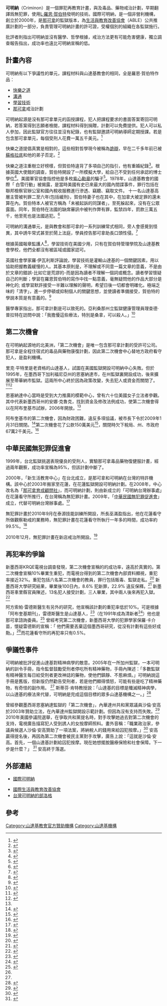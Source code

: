 '''可明納'''（Criminon）是一個罪犯再教育計畫，與及毒品、藥物戒治計劃，早期翻譯爲無犯罪，使用[[L·羅恩·賀伯特|L·羅恩·賀伯特]]發明的技術。國際可明納，是一個非營利機構，創立於2000年，是[[那可拿|那可拿]]的監獄版本，為[[生活與教育改善協會|生活與教育改善協會]]（ABLE）公共推廣計劃的一部分，負責管理可明納計畫的許可證，受權個別的組織在各監獄施行。

批評者則指出可明納並沒有醫學、哲學根據，戒治方法更有可能危害健康，獨立調查報告指出，成功率也遠比可明納宣稱的低。

== 計畫內容 ==
可明納有以下爭議性的單元，課程材料與山達基教會的相同，全是羅恩·賀伯特作品：
*[[快樂之道|快樂之道]]
*[[訓練例程_(山達基)|溝通]]
*[[學習技術|學習技術]]
*[[那可拿|那可拿]]戒治計劃

可明納起源是沒有那可拿單元的函授課程，犯人把課程要求的書面答案寄回可明納，若答案得到志願者檢閱，課程材料得到捐贈，計劃可以免費提供。犯人可以私人參加，因此監獄官方往往並沒有紀錄，也有監獄邀請可明納導師定期授課。若是包含那可拿單元，每個受刑人花費一萬五千美元。<ref name="Vogel-Scientology">{{cite news|last=Vogel|first=Ed|title=Scientology rehab: Guinn's office not interested|work=Las Vegas Review-Journal|date=February 15, 2003}}</ref>

快樂之道提倡真實是相對的，這些相對哲學現今被稱為[[詭辯|詭辯]]，早在二千多年前已被[[蘇格拉底|蘇格拉底]]和他的弟子否定。<ref>{{Cite book
| publisher = Barnes & Noble Publishing
| isbn = 9781566192712
| last = Sahakian
| first = William S.
| coauthors = Mabel Lewis Sahakian
| title = Ideas of the great philosophers
| pages = p.28
| date = 1993
| url = http://books.google.com/books?id=Vi7cQMw8SwYC&pg=PA28&dq=Protagoras+Plato+%22what+is+true+for+you%22&hl=en&ei=dbhMTOT5K5KosQOTptVW&sa=X&oi=book_result&ct=result&resnum=3&ved=0CDAQ6AEwAg#v=onepage&q&f=false
| quote = What is true for you is true for you.
| access-date = 2010-12-19
| archive-date = 2014-10-01
| archive-url = https://web.archive.org/web/20141001005550/http://books.google.com/books?id=Vi7cQMw8SwYC&pg=PA28&dq=Protagoras+Plato+%22what+is+true+for+you%22&hl=en&ei=dbhMTOT5K5KosQOTptVW&sa=X&oi=book_result&ct=result&resnum=3&ved=0CDAQ6AEwAg#v=onepage&q&f=false
| dead-url = no
}}</ref>  

快樂之道注重樹立好榜樣，但賀伯特違背了多項自己的指引，他有重婚紀錄<ref name=family>{{cite news |
url=http://www.webcitation.org/5tnfke67t |
title=Scientology Founder's Family Life Far From What He Preached （山達基創立者的家庭生活遠不如他的傳道） |
work=San Francisco Chronicle |
author=Don Lattin |
date=2001-02-12 |
accessdate=2010-10-30 |
archive-date=2016-01-01 |
archive-url=https://web.archive.org/web/20160101213605/http://www.webcitation.org/5tnfke67t |
dead-url=no }}</ref>。根據英國大使館的調查，賀伯特開設了一所模擬大學，給自己不受到任何承認的博士學位<ref>{{Cite news
| last = Kennedy
| first = Dominic
| title = Secret mission to expose L. Ron Hubbard as a fake
| title_zh = 秘密任務揭露羅恩賀伯特是假的
| work = The Times (UK)
| accessdate = 2010-07-07
| date = 2009-08-06
| url = http://www.timesonline.co.uk/tol/news/uk/article6740831.ece
| archive-date = 2010-06-06
| archive-url = https://web.archive.org/web/20100606033652/http://www.timesonline.co.uk/tol/news/uk/article6740831.ece
| dead-url = no
}}</ref>。美國軍官協會指控他是多枚[[紫心勳章|紫心勳章]]的騙子<ref>{{Cite news
| last = Scott
| first = Latayne C.
| title = Decorated in shame
| title_zh = 授勳恥辱
| work = Millarity Officers Association of America
| page = p.71
| accessdate = 2010-07-07
| date = 2010-02-01
| url = http://www.qg.com/smartools/ebook/hosted.rails?issue=fa09cdce83864563bcaae8f7b860ef12ce46f4c498ce40a8b2cbe8f7b860ef12
| archive-date = 2010-07-25
| archive-url = https://web.archive.org/web/20100725070449/http://www.qg.com/smartools/ebook/hosted.rails?issue=fa09cdce83864563bcaae8f7b860ef12ce46f4c498ce40a8b2cbe8f7b860ef12
| dead-url = no
}}</ref>。1978年，山達基教會的國際「 白雪行動」被揭露，是當時美國有史已來最大的國內間諜事件，罪行包括在聯邦檢察官辦公室和國內稅收服務進行滲透、竊聽、竊取文件。 十一名山達基高層主管被判罪二至六年(包括緩刑)，賀伯特妻子也在其中，在加拿大被定罪的還未算在內。賀伯特本人被官方稱為「未被起訴的同謀者」，至死躲起來，沒有在公眾露面。同年，賀伯特在法國的缺席審訊中被判作弊有罪，監禁四年，罰款三萬五千，他至死也是法國逃犯。<ref>{{cite web | first = Lucy | last = Morgan | title = Abroad: Critics public and private keep pressure on Scientology | url = http://www.sptimes.com/News/32999/Worldandnation/Abroad__Critics_publi.html | work =  | publisher = [[St._Petersburg_Times|St. Petersburg Times]] | date = 1999-03-29 | accessdate = 2007-11-04 | archive-date = 2012-05-30 | archive-url = https://archive.is/20120530/http://www.sptimes.com/News/32999/Worldandnation/Abroad__Critics_publi.html | dead-url = no }}</ref>

可明納的溝通單元，是與教會和那可拿的一系列訓練常式相同，旁人會感覺到怪異，其中誘牛常式甚至於鬧上法庭，學員控告那可拿助長口頭性侵。<ref>{{cite news| url=http://www.courthousenews.com/2009/03/09/Florida_Man_Demands_$29K_Narconon_Refund.htm| title=Florida Man Demands $29K Narconon Refund （佛羅里達州男子要求那可拿退款2萬9千）| work=Court House News| date=2009-03-09| accessdate=2010-10-29| archive-date=2011-07-09| archive-url=https://web.archive.org/web/20110709155219/http://www.courthousenews.com/2009/03/09/Florida_Man_Demands_$29K_Narconon_Refund.htm| dead-url=no}}</ref>

根據英國報章監護人<ref>{{Cite news
| last = Dawar
| first = Anil
| title = Will Smith funds school teaching Scientology creator's study method
| work = Guardian
| date = 2008-05-19
| url = http://www.guardian.co.uk/world/2008/may/19/usa.filmnews
| accessdate = 2010-12-19
| archive-date = 2012-03-12
| archive-url = https://web.archive.org/web/20120312223749/http://www.guardian.co.uk/world/2008/may/19/usa.filmnews
| dead-url = no
}}</ref>，學習技術在美國少用，只有在賀伯特管理學院及山達基教會學校，他們全都沒有被區域或國家認可。

英國社會學家羅·伊瓦利斯評論說，學習技術是灌輸山達基的一個關鍵因素，用以協助把握教義緩慢的人。其基本原則是，不理解或不同意一篇文章的意義，不是由於文章的錯誤-比如它是荒謬的-而是因為讀者不理解一個詞或概念。讀者學習懷疑自己的判斷；學習在羅恩賀伯特的寫作中找一點意義，毫無疑問他的作品大部分是神化的; 或學習默許接受一半難以理解的聲明，希望日後一切都會明確化。極端乏味的「清字」，進一步停頓或抑制個人的關鍵思想，並使讀者準備接受，賀伯特的學說本質是有意義的。<ref>{{cite book|last=Wallis|first=Roy |title=The Road to Total Freedom: A Sociological Analysis of Scientology|pages=231–232|publisher=Heinemann|location=London|isbn=0435829165}}</ref>

醫學專家指出，那可拿計劃是可以致死的。亞利桑那州立監獄健康管理員理查德·普拉特在訪問中說：「我擔懮這些療法，特別是桑拿，可以殺人。」<ref>{{Cite book
 |publisher  = UNIVERSITY OF SOUTHERN CALIFORNIA
 |last       = Tewksbury
 |first      = Drew
 |title      = SCIENTOLOGY AND THE STATE: NARCONON’S INFLUENCE IN THE PRISON SYSTEM
 |pages      = p.4
 |date       = 2008
 |url        = http://digitallibrary.usc.edu/assetserver/controller/item/usctheses-m1228/etd-Tewksbury-20080505.pdf
 |accessdate = 2010-12-19
}}{{Dead link|date=2018年9月 |bot=InternetArchiveBot |fix-attempted=yes }}</ref>

==第二次機會==
在可明納起源地的北美洲，「第二次機會」是唯一包含那可拿計劃的受許可公司。那可拿是全程住宿式的毒品與藥物康復計劃，因此第二次機會中心替地方政府看守犯人，是盈利機構。

里克·平特里是老資格的山達基人，試圖在美國監獄開設可明納中心失敗。但於1995年，在墨西哥下加利福尼亞州的恩塞納達市，在州監獄裏開設成功，後來擴展至蒂華納市監獄。這兩所中心終於因為政策改變，失去犯人或資金而關閉了。<ref name="Etter-Program">{{cite news|last=Etter|first=Lauren|title=Program for prisoners draws fire over Scientology|date=January 19, 2007|work=The Wall Street Journal}}</ref><ref name="Garcia-US">{{cite news|title=U.S. officials to visit Mexico prison to get look at drug program|url=http://legacy.signonsandiego.com/news/metro/20021121-9999_1m21prisons.html|last=Sánchez|first=Enrique García|date=November 21, 2002|work=San Diego Union-Tribune|access-date=2010-12-19|archive-url=https://web.archive.org/web/20120328170016/http://legacy.signonsandiego.com/news/metro/20021121-9999_1m21prisons.html|archive-date=2012-03-28|dead-url=yes}}</ref>

恩塞納達中心當時是受到大力推廣的模範中心，曾有六十位美國女子立法者參觀。其中代表新墨西哥州的安娜·克魯克，找到資金及修改法例成功，使第二次機會得以在阿布奎基市試辦，2006年開放。<ref name="Etter-Program"/>

阿布奎基市的第二次機會，因為財政困難，違反多項協議，被市長下令於2009年1月31日關閉。<ref>{{cite news|last=Bohman|first=Dave|title=City pulls plug on Second Chance|url=http://www.krqe.com/dpp/news/politics/politics_krqe_albuquerque_city_pulls_plug_on_second_chance_200812262319|publisher=KRQE News|date=December 28, 2008|accessdate=June 26, 2010|archive-url=https://web.archive.org/web/20110611183505/http://www.krqe.com/dpp/news/politics/politics_krqe_albuquerque_city_pulls_plug_on_second_chance_200812262319|archive-date=2011-06-11|dead-url=yes}}</ref>第二次機會花了公款150萬美元<ref name="Herzenberg-Study">{{cite news|last=Herzenberg|first=Michael|title=Study questions drug-treatment results|url=http://www.krqe.com/dpp/news/politics/politics_krqe_santa_fe_study_questions_drug_treatment_results_200811180035_rev1|publisher=KRQE News|date=November 18, 2008|accessdate=June 27, 2010|archive-url=https://web.archive.org/web/20100501135724/http://www.krqe.com/dpp/news/politics/politics_krqe_santa_fe_study_questions_drug_treatment_results_200811180035_rev1|archive-date=2010-05-01|dead-url=yes}}</ref>，關閉時欠下稅局、州、市政府67萬2千美元。<ref name="Owes">{{cite news|title=Records: Second Chance Owes $672K: City, State, IRS Among Unpaid|url=http://www.tradingmarkets.com/.site/news/Stock%20News/2232972/|work=Albuquerque Journal|date=March 20, 2009|accessdate=June 26, 2010|archive-date=2009-04-08|archive-url=https://web.archive.org/web/20090408091416/http://www.tradingmarkets.com/.site/news/Stock%20News/2232972|dead-url=yes}}</ref>

==中華民國無犯罪促進會==
1999年，台北監獄挑選表現優良的受刑人，實驗那可拿毒品藥物復健服計畫，經過兩年觀察，成功率宣稱為95%，但該計劃中斷了。

2000年，「新生活教育中心」在台北成立，是那可拿和可明納在台灣的特許機構。該中心於2003年搬家至花蓮，在花蓮監獄開設可明納計劃。在2008年，中心改名為「[[那可拿育成顧問社|那可拿育成顧問社]]」，而可明納計劃，則由新成立的「可明納台灣辦事處」在花蓮看守所推行，在台灣稱為無犯罪計畫。2009年，「[[中華民國無犯罪促進會|中華民國無犯罪促進會]]」成立，代替可明納台灣辦事處。<ref>{{cite news|author=田德財|title=推反毒　全國無犯罪促進會成立|url=http://www.webcitation.org/5v6VrbKE4|date=2009-03-23|work=更生日報 |accessdate=2010-02-09}}</ref>

無犯罪計畫於2010年9月在泰源技能訓練所開設，所長巫滿盈指出，他在花蓮看守所做觀察勒戒的業務時，無犯罪計畫在花蓮看守所執行一年多的時間，成功率約99.5%。<ref>{{cite news|title=無犯罪促進會在泰源開訓|url=http://www.webcitation.org/5v6XDTQvM|date=2010-09-03|work=東方報 |accessdate=2010-12-19}}</ref>

2010年12月，無犯罪計畫在新店戒治所開設。<ref>{{cite news|title=中華民國無犯罪促進會第二期電子報|url=http://enews.url.com.tw/nocrime/60946|date=2010-12-13|accessdate=2010-12-19|archive-date=2014-10-06|archive-url=https://web.archive.org/web/20141006143127/http://enews.url.com.tw/nocrime/60946|dead-url=no}}</ref>

==再犯率的爭論==
新墨西哥KRQE電視台調查發現，第二次機會宣稱的的成功率，遠高於真實的。第二次機會宣稱10%畢業生重犯，而電視台得到的第二次機會內部資料顯視，重犯率接近32%。重犯包括六名第二次機會的教員，罪行包括販毒、監獄走私。<ref name="Herzenberg-Rehab">{{cite news|last=Herzenberg|first=Michael|title=Rehab center carries low success rate|url=http://www.krqe.com/dpp/search/Rehab_center_carries_low_success_rate_386160|date=July 21, 2008|publisher=KRQE News|access-date=2010-12-19|archive-url=https://web.archive.org/web/20110611183004/http://www.krqe.com/dpp/search/Rehab_center_carries_low_success_rate_386160|archive-date=2011-06-11|dead-url=yes}}</ref> 新墨西哥大學研究結果，畢業後100日內，8.6% 犯新罪，22.9% 違反保釋。<ref name="Herzenberg-Study">{{cite news|last=Herzenberg|first=Michael|title=Study questions drug-treatment results|url=http://www.krqe.com/dpp/news/politics/politics_krqe_santa_fe_study_questions_drug_treatment_results_200811180035_rev1|publisher=KRQE News|date=November 18, 2008|accessdate=June 27, 2010|archive-url=https://web.archive.org/web/20100501135724/http://www.krqe.com/dpp/news/politics/politics_krqe_santa_fe_study_questions_drug_treatment_results_200811180035_rev1|archive-date=2010-05-01|dead-url=yes}}</ref> 新墨西哥車里縣官員陳述，13名犯人接受計劃，三人畢業，其中兩人後來再犯入獄。<ref name="Johnson-Commissioners">{{cite news|last=Johnson|first=Sharna|title=Commissioners decline to pursue rehabilitation program|url=http://www.cnjonline.com/news/commissioners-30446-county-rehabilitation.html|work=Clovis News Journal|date=October 7, 2008|accessdate=2010-12-19|archive-date=2012-07-17|archive-url=https://web.archive.org/web/20120717004341/http://www.cnjonline.com/news/commissioners-30446-county-rehabilitation.html|dead-url=no}}</ref>

阿方索帕·雷德斯醫生有另外的研究，他宣稱該計劃的重犯率低於10%。可是根據「阿布奎基期刊」，雷德斯醫生是山達基人，<ref name="Proctor-Base">{{cite news|last=Proctor|first=Jeff|title=Scientology Base Denied By Officials|url=http://www.tradingmarkets.com/.site/news/Stock%20News/2141873/?lid=right-news-5|work=Albuquerque Journal|accessdate=June 27, 2010|archive-date=2009-01-29|archive-url=https://web.archive.org/web/20090129220619/http://tradingmarkets.com/.site/news/Stock%20News/2141873/?lid=right-news-5|dead-url=yes}}</ref>（在1991年成為清新者<ref>{{cite journal|title=Scientology Service Completions|work=Source|publisher=Church of Scientology Flag Service Organization|issue=74|date=February 1991}}</ref>）他也是那可拿諮詢委員。<ref name=Garcia-Taking>{{cite news|last=Garcia|first=David Alire|title=Taking Chances|url=http://www.sfreporter.com/santafe/article-1508-taking-chances.html|date=March 28, 2007|accessdate=July 3, 2010|work=Santa Fe Reporter|archive-date=2017-09-24|archive-url=https://web.archive.org/web/20170924215410/http://www.sfreporter.com/santafe/article-1508-taking-chances.html|dead-url=no}}</ref> 曾經考究第二次機會，新墨西哥大學的犯罪學家保羅·卡介苗，懷疑雷德斯的宣稱：「 他們需要丟棄這個墨西哥研究，從沒有計劃有這些好成勣。」<ref name=Garcia-Taking />而花蓮看守所的再犯率只有0.5%。

==爭議性事件==
可明納被批評促進山達基對精神病學的敵意。2005年在一所加州監獄，一本可明納的訓令手冊，指令監督鼓勵受刑者停吃所有精神藥物，手冊內陳述：「多數監獄有精神醫生每日給受刑者更改神誌的藥物，使他們鎮靜、不惹麻煩。」可明納說這手冊是舊版，但新版仍然勸告受刑者，若是他們顯得憤怒，可能有些是吃了精神藥物，有奇怪的副作用。
<ref name="LA Times"/> 斯蒂芬·肯特教授說：「山達基的目標是殲滅精神病學，以山達基的療法來代替，可明納是完成這個目標的眾多山達基機構之一。」<ref name="LA Times">{{cite news|title=Scientologists Reach Behind Bars | date= 2005-05-29 | work=Los Angeles Times }}</ref>

曾經參觀墨西哥恩塞納達監獄的「第二次機會」，內華達州共和黨眾議員沙倫·安高於2003年贊助立法，在內華達州監獄開設示範計劃。但因為沒有支持而失敗。<ref name="Vogel-Quest">{{cite news|last=Vogel|first=Ed|title=Quest for anti-drug program dies|work=Las Vegas Review-Journal|date=February 18, 2003}}</ref> 2010年美國參議院選舉，在爭取共和黨提名時，對手攻擊她過去對第二次機會的支持，電視廣告描寫犯人受到誘人的女按摩師照料。畫外音稱：「職業政治家，參議員候選人沙倫·安高贊助了一項法案，將納稅人的錢用來給囚犯按摩。」<ref>{{cite news|last=Pearce|first=Ed|title=Adwatch: Spas, Massages and Politics|url=http://www.kolotv.com/news/headlines/95468544.html?ref=544|date=June 2, 2010|publisher=KOLO TV|access-date=2010-12-20|archive-url=https://web.archive.org/web/20110717181950/http://www.kolotv.com/news/headlines/95468544.html?ref=544|archive-date=2011-07-17|dead-url=yes}}</ref> 安高贏得提名後，再因為第二次機會被民主黨對手攻擊，廣告上說：「這就是沙倫·安高。首先，一個山達基計劃給囚犯按摩。現在她想擺脫醫療保險和社會保障。下一步是什麼？」 <ref>{{cite news|last=Robison|first=Mark|title=Fact checker: To prove ads wrong, Angle must offer a plan|url=http://www.rgj.com/article/20100620/NEWS20/6200341/1321/news/Fact-checker--To-prove-ads-wrong--Angle-must-offer-a-plan|date=June 20, 2010|work=Reno Gazette-Journal}}</ref> 安高終于落選。

==外部連結==
*[http://www.criminon.org/ 國際可明納] {{Wayback|url=http://www.criminon.org/ |date=20201230163450 }}

*[http://www.able.org/ 國際生活與教育改善協會]{{Wayback|url=http://www.able.org/ |date=20080509055231 }}
*[https://web.archive.org/web/20081006110111/http://tw.myblog.yahoo.com/criminon-arc/ 台灣可明納的部洛格]

==參考==
{{reflist|4}}
{{山達基}}
[[Category:山達基教會官方贊助機構|Category:山達基教會官方贊助機構]]
[[Category:山達基機構|Category:山達基機構]]